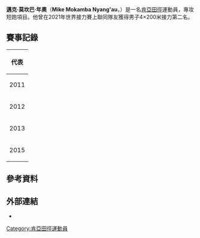 {{Infobox sportsperson
| name                      = Mike Mokamba Nyang'au
| image                     = Mike Mokamba Nyang'au 2015.jpg
| image_size                = 
| alt                       = 
| caption                   = 
| real_name                 = 
| native_name               = 
| native_name_lang          = 
| romanizedname             = 
| english_name              = 
| birth_name                = 
| nickname                  = 
| nationality               = {{KEN}}
| national_team             = {{KEN}}
| ethnicity                 = 
| hometown                  = 
| citizenship               = 
| birth_date                = {{Birth date and age|year=1994|month=8|day=28}}
| birth_place               = {{KEN}}Nyamira
| death_date                = 
| death_place               = 
| resting_place             = 
| resting_place_coordinates = 
| monuments                 = 
| residence                 = 
| education                 = 
| alma_mater                = 
| occupation                = 
| years_active              = 2011 -
| employer                  = 
| agent                     = 
| height                    = {{height|m=1.7}}
| weight                    = {{weight|kg=71}}
| spouse                    = 
| life_partner              = 
| other_interests           = 
| website                   = 
| module                    = 
| country                   = {{KEN}}
| sport                     = 田徑
| position                  = 
| shoots                    = 
| catches                   = 
| disability                = 
| disability_class          = 
| weight_class              = 
| weight_class_type         = 
| rank                      = 
| event                     = 短跑
| event_type                = 
| universityteam            = 
| collegeteam               = 
| league                    = 
| league_type               = 
| club                      = 
| team                      = 
| turnedpro                 = 
| turnedpro_type            = 
| partner                   = 
| former_partner            = 
| coach                     = 
| retired                   = 
| coaching                  = 
| module2                   = 
| worlds                    = 
{{ubl
|'''2015年國際軍人夏季運動會'''：200公尺第八名
|'''2015年國際軍人夏季運動會'''：4×100公尺接力第八名
|'''2017年IAAF世界接力賽'''：4×200公尺接力第七名
}}
| regionals                 = 
{{ubl
|'''2011年非洲青年田徑錦標賽'''：100公尺第七名
|'''2011年非洲青年田徑錦標賽'''：4×100公尺接力第五名
}}
| nationals                 = 
| olympics                  = 
| paralympics               = 
| commonwealth              = 
| highestranking            = 
| pb                        = 
{{ubl
|'''100公尺'''：10.23秒（W：+0.8） （2015年）
|'''200公尺'''：20.38秒（W：+1.3） （2016年）
}}
| medaltemplates            = 
| show-medals               = 
| medaltemplates-title      = 
| module3                   = 
| updated                   = 2018年6月1日
}}
'''邁克·莫坎巴·年奧'''（'''Mike Mokamba Nyang'au'''，{{bd|1994年|8月28日||}}）是一名[[肯亞|肯亞]][[田徑|田徑]]運動員，專攻短跑項目。他曾在2021年世界接力賽上聯同隊友獲得男子4×200米接力第二名。

== 賽事記錄 ==
{| {{AchievementTable|Event=yes}}
|-
!colspan="6"|代表 {{KEN}}
|-
|2011
|[[2011年世界青少年田徑錦標賽|世界青少年錦標賽]]
|[[法國|法國]][[里爾|-{zh:里爾; zh-tw:里耳; zh-hans:里尔;}-]]
|第17名 (sf)
|200公尺
|21.62
|-
|2012
|[[2012年世界青年田徑錦標賽|世界青年錦標賽]]
|[[西班牙|西班牙]][[巴塞隆納|巴塞隆納]]
|第28名 (h)
|100公尺
|10.70
|-
|2013
|[[2013年世界田徑錦標賽|世界錦標賽]]
|[[俄羅斯|俄羅斯]][[莫斯科|莫斯科]]
|第23名 (h)
|4×400公尺接力
|3:06.29
|-
|rowspan=5|2015
|{{link-en|2015年世界接力賽|2015 IAAF World Relays|世界接力賽}}
|[[巴哈馬|巴哈馬]][[拿騷_(巴哈馬)|-{zh-cn:拿骚; zh-tw:拿索; zh-hk:拿騷;}-]]
|－
|4×200公尺接力
|DQ
|-
|[[2015年世界田徑錦標賽|世界錦標賽]]
|[[中國|中國]][[北京|北京]]
|第31名 (h)
|200公尺
|20.51
|-
|rowspan=3|{{link-en|2015年世界軍人運動會|2015 Military World Games|世界軍人運動會}}
|rowspan=3|[[韓國|韓國]][[聞慶市|聞慶]]
|第12名 (sf)
|100公尺
|10.76
|-
|第8名
|200公尺
|21.16
|-
|第8名
|4×100公尺接力
|40.58
|}

== 參考資料 ==
{{Reflist}}

== 外部連結 ==
*{{IAAF name|265392}}

[[Category:肯亞田徑運動員|Category:肯亞田徑運動員]]